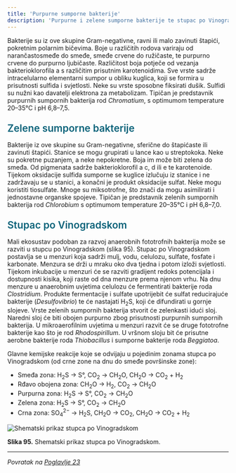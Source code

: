```yaml
---
title: 'Purpurne sumporne bakterije'
description: 'Purpurne i zelene sumporne bakterije te stupac po Vinogradskom'
---
```



Bakterije su iz ove skupine Gram-negativne, ravni ili malo zavinuti štapići, pokretnim polarnim bičevima. Boje u različitih rodova variraju od narančastosmeđe do smeđe, smeđe crvene do ružičaste, te purpurno crvene do purpurno ljubičaste. Različitost boja potječe od vezanja bakterioklorofila a s različitim prisutnim karotenoidima. Sve vrste sadrže intracelularno elementarni sumpor u obliku kuglica, koji se formira u prisutnosti sulfida i svjetlosti. Neke su vrste sposobne fiksirati dušik. Sulfidi su nužni kao davatelji elektrona za metabolizam. Tipičan je predstavnik purpurnih sumpornih bakterija rod *Chromatium*, s optimumom temperature 20–35°C i pH 6,8–7,5.

<h3 style="color: #096279; font-size: 1.4rem; font-weight: 600; margin: 1.5rem 0 1rem 0;">Zelene sumporne bakterije</h3>

Bakterije iz ove skupine su Gram-negativne, sferične do štapićaste ili zavinuti štapići. Stanice se mogu grupirati u lance kao u streptokoka. Neke su pokretne puzanjem, a neke nepokretne. Boja im može biti zelena do smeđa. Od pigmenata sadrže bakterioklorofil a c, d ili e te karotenoide. Tijekom oksidacije sulfida sumporne se kuglice izlučuju iz stanice i ne zadržavaju se u stanici, a konačni je produkt oksidacije sulfat. Neke mogu koristiti tiosulfate. Mnoge su miksotrofne, što znači da mogu asimilirati i jednostavne organske spojeve. Tipičan je predstavnik zelenih sumpornih bakterija rod *Chlorobium* s optimumom temperature 20–35°C i pH 6,8–7,0.

<h3 style="color: #096279; font-size: 1.4rem; font-weight: 600; margin: 1.5rem 0 1rem 0;">Stupac po Vinogradskom</h3>

Mali ekosustav podoban za razvoj anaerobnih fototrofnih bakterija može se razviti u stupcu po Vinogradskom (slika 95). Stupac po Vinogradskom postavlja se u menzuri koja sadrži mulj, vodu, celulozu, sulfate, fosfate i karbonate. Menzura se drži u mraku oko dva tjedna i potom izloži svjetlosti. Tijekom inkubacije u menzuri će se razviti gradijent redoks potencijala i dostupnosti kisika, koji raste od dna menzure prema njenom vrhu. Na dnu menzure u anaerobnim uvjetima celulozu će fermentirati bakterije roda *Clostridium*. Produkte fermentacije i sulfate upotrijebit će sulfat reducirajuće bakterije (*Desulfovibrio*) te će nastajati H<sub>2</sub>S, koji će difundirati u gornje slojeve. Vrste zelenih sumpornih bakterija stvorit će zelenkasti idući sloj. Naredni sloj će biti obojen purpurno zbog prisutnosti purpurnih sumpornih bakterija. U mikroaerofilnim uvjetima u menzuri razvit će se druge fototrofne bakterije kao što je rod *Rhodospirillum*. U vršnom sloju bit će prisutne aerobne bakterije roda *Thiobacillus* i sumporne bakterije roda *Beggiatoa*.

Glavne kemijske reakcije koje se odvijaju u pojedinim zonama stupca po Vinogradskom (od crne zone na dnu do smeđe površinske zone):

- Smeđa zona: H<sub>2</sub>S → S°, CO<sub>2</sub> → CH<sub>2</sub>O, CH<sub>2</sub>O → CO<sub>2</sub> + H<sub>2</sub>
- Rđavo obojena zona: CH<sub>2</sub>O → H<sub>2</sub>, CO<sub>2</sub> → CH<sub>2</sub>O
- Purpurna zona: H<sub>2</sub>S → S°, CO<sub>2</sub> → CH<sub>2</sub>O
- Zelena zona: H<sub>2</sub>S → S°, CO<sub>2</sub> → CH<sub>2</sub>O
- Crna zona: SO<sub>4</sub><sup>2−</sup> → H<sub>2</sub>S, CH<sub>2</sub>O → CO<sub>2</sub>, CH<sub>2</sub>O → CO<sub>2</sub> + H<sub>2</sub>

![Shematski prikaz stupca po Vinogradskom](/images/slika95.jpg)

**Slika 95.** Shematski prikaz stupca po Vinogradskom.

---

*Povratak na [Poglavlje 23](/poglavlje-23)*


